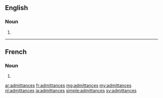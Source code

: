 ==English==

===Noun===
{{head|en|noun plural form}}

# {{plural of|admittance|lang=en}}

----

==French==

===Noun===
{{head|fr|noun plural form|g=f}}

# {{plural of|admittance|lang=fr}}

[[ar:admittances]]
[[fr:admittances]]
[[mg:admittances]]
[[my:admittances]]
[[nl:admittances]]
[[ja:admittances]]
[[simple:admittances]]
[[sv:admittances]]
